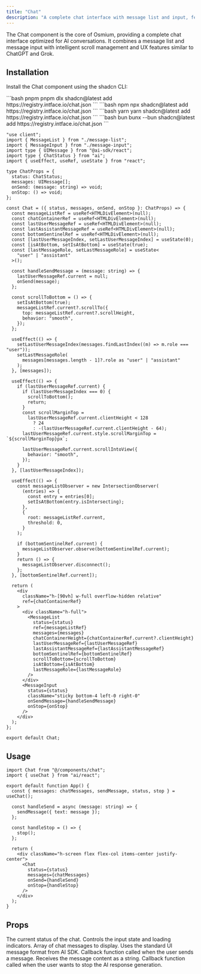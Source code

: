 ```yaml
---
title: "Chat"
description: "A complete chat interface with message list and input, featuring smart auto-scroll management and optimized UX for AI conversations."
---
```


The Chat component is the core of Osmium, providing a complete chat interface optimized for AI conversations. It combines a message list and message input with intelligent scroll management and UX features similar to ChatGPT and Grok.

## Installation

<Tabs>
<Tab title="CLI">

Install the Chat component using the shadcn CLI:

<CodeGroup>
  ```bash pnpm 
  pnpm dlx shadcn@latest add https://registry.intface.io/chat.json
  ```
  ```bash npm 
  npx shadcn@latest add https://registry.intface.io/chat.json
  ```
  ```bash yarn 
  yarn shadcn@latest add https://registry.intface.io/chat.json
  ```
  ```bash bun 
  bunx --bun shadcn@latest add https://registry.intface.io/chat.json
  ```
</CodeGroup>
</Tab>

<Tab title="Manual">

```tsx Chat.tsx expandable
"use client";
import { MessageList } from "./message-list";
import { MessageInput } from "./message-input";
import type { UIMessage } from "@ai-sdk/react";
import type { ChatStatus } from "ai";
import { useEffect, useRef, useState } from "react";

type ChatProps = {
  status: ChatStatus;
  messages: UIMessage[];
  onSend: (message: string) => void;
  onStop: () => void;
};

const Chat = ({ status, messages, onSend, onStop }: ChatProps) => {
  const messageListRef = useRef<HTMLDivElement>(null);
  const chatContainerRef = useRef<HTMLDivElement>(null);
  const lastUserMessageRef = useRef<HTMLDivElement>(null);
  const lastAssistantMessageRef = useRef<HTMLDivElement>(null);
  const bottomSentinelRef = useRef<HTMLDivElement>(null);
  const [lastUserMessageIndex, setLastUserMessageIndex] = useState(0);
  const [isAtBottom, setIsAtBottom] = useState(true);
  const [lastMessageRole, setLastMessageRole] = useState<
    "user" | "assistant"
  >();

  const handleSendMessage = (message: string) => {
    lastUserMessageRef.current = null;
    onSend(message);
  };

  const scrollToBottom = () => {
    setIsAtBottom(true);
    messageListRef.current?.scrollTo({
      top: messageListRef.current?.scrollHeight,
      behavior: "smooth",
    });
  };

  useEffect(() => {
    setLastUserMessageIndex(messages.findLastIndex((m) => m.role === "user"));
    setLastMessageRole(
      messages[messages.length - 1]?.role as "user" | "assistant"
    );
  }, [messages]);

  useEffect(() => {
    if (lastUserMessageRef.current) {
      if (lastUserMessageIndex === 0) {
        scrollToBottom();
        return;
      }
      const scrollMarginTop =
        lastUserMessageRef.current.clientHeight < 128
          ? 24
          : -(lastUserMessageRef.current.clientHeight - 64);
      lastUserMessageRef.current.style.scrollMarginTop = `${scrollMarginTop}px`;

      lastUserMessageRef.current.scrollIntoView({
        behavior: "smooth",
      });
    }
  }, [lastUserMessageIndex]);

  useEffect(() => {
    const messageListObserver = new IntersectionObserver(
      (entries) => {
        const entry = entries[0];
        setIsAtBottom(entry.isIntersecting);
      },
      {
        root: messageListRef.current,
        threshold: 0,
      }
    );

    if (bottomSentinelRef.current) {
      messageListObserver.observe(bottomSentinelRef.current);
    }
    return () => {
      messageListObserver.disconnect();
    };
  }, [bottomSentinelRef.current]);

  return (
    <div
      className="h-[90vh] w-full overflow-hidden relative"
      ref={chatContainerRef}
    >
      <div className="h-full">
        <MessageList
          status={status}
          ref={messageListRef}
          messages={messages}
          chatContainerHeight={chatContainerRef.current?.clientHeight}
          lastUserMessageRef={lastUserMessageRef}
          lastAssistantMessageRef={lastAssistantMessageRef}
          bottomSentinelRef={bottomSentinelRef}
          scrollToBottom={scrollToBottom}
          isAtBottom={isAtBottom}
          lastMessageRole={lastMessageRole}
        />
      </div>
      <MessageInput
        status={status}
        className="sticky bottom-4 left-0 right-0"
        onSendMessage={handleSendMessage}
        onStop={onStop}
      />
    </div>
  );
};

export default Chat;

```

</Tab>
</Tabs>

## Usage

```tsx
import Chat from "@/components/chat";
import { useChat } from "ai/react";

export default function App() {
  const { messages: chatMessages, sendMessage, status, stop } = useChat();

  const handleSend = async (message: string) => {
    sendMessage({ text: message });
  };

  const handleStop = () => {
    stop();
  };

  return (
    <div className="h-screen flex flex-col items-center justify-center">
      <Chat
        status={status}
        messages={chatMessages}
        onSend={handleSend}
        onStop={handleStop}
      />
    </div>
  );
}
```

## Props

<ParamField body="status" type="ChatStatus" required>
  The current status of the chat. Controls the input state and loading
  indicators.
</ParamField>


<ParamField body="messages" type="UIMessage[]" required>
  Array of chat messages to display. Uses the standard UI message format from AI
  SDK.
</ParamField>

<ParamField body="onSend" type="(message: string) => void" required>
  Callback function called when the user sends a message. Receives the message
  content as a string.
</ParamField>

<ParamField body="onStop" type="() => void" required>
  Callback function called when the user wants to stop the AI response
  generation.
</ParamField>
